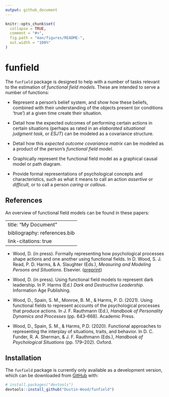 ```yaml
---
output: github_document
---
```


<!-- README.md is generated from README.Rmd. Please edit that file -->

```r
knitr::opts_chunk$set(
  collapse = TRUE,
  comment = "#>",
  fig.path = "man/figures/README-",
  out.width = "100%"
)
```

# funfield

<!-- badges: start -->

<!-- badges: end -->

The `funfield` package is designed to help with a number of tasks relevant to the estimation of *functional field models*. These are intended to serve a number of functions:

-   Represent a person's belief system, and show how these beliefs, combined with their understanding of the objects present (or conditions 'true') at a given time create their situation.

-   Detail how the expected outcomes of performing certain actions in certain situations (perhaps as rated in an *elaborated situational judgment task,* or *ESJT*) can be modeled as a covariance structure.

-   Detail how this *expected outcome covariance matrix* can be modeled as a product of the person's *functional field model*.

-   Graphically represent the functional field model as a graphical causal model or path diagram.

-   Provide formal representations of psychological concepts and characteristics, such as what it means to call an action *assertive* or *difficult,* or to call a person *caring* or *callous*.

## References

An overview of functional field models can be found in these papers:

---
title: "My Document"
bibliography: references.bib
link-citations: true
---

-   Wood, D. (in press). Formally representing how psychological processes shape actions and one another using functional fields. In D. Wood, S. J. Read, P. D. Harms, & A. Slaughter (Eds.), *Measuring and Modeling Persons and Situations.* Elsevier. ([preprint](https://psyarxiv.com/nj3wf/))

-   Wood, D. (in press). Using functional field models to represent dark leadership. In P. Harms (Ed.) *Dark and Destructive Leadership*. Information Age Publishing.

-   Wood, D., Spain, S. M., Monroe, B. M., & Harms, P. D. (2021). Using functional fields to represent accounts of the psychological processes that produce actions. In J. F. Rauthmann (Ed.), *Handbook of Personality Dynamics and Processes* (pp. 643–668). Academic Press.

-   Wood, D., Spain, S. M., & Harms, P.D. (2020). Functional approaches to representing the interplay of situations, traits, and behavior. In D. C. Funder, R. A. Sherman, & J. F. Rauthmann (Eds.), *Handbook of Psychological Situations* (pp. 179–202). Oxford.

## Installation

The `funfield` package is currently only available as a development version, which can be downloaded from [GitHub](https://github.com/) with:

``` r
# install.packages("devtools")
devtools::install_github("Dustin-Wood/funfield")
```

